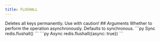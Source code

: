 ```yaml
---
title: FLUSHALL
---
```



<Warning>
Deletes all keys permanently. Use with caution!
</Warning>
## Arguments

<ParamField body="async" type="boolean">
  Whether to perform the operation asynchronously.
  Defaults to synchronous.
</ParamField>



<RequestExample>
```py Sync
redis.flushall()
```
```py Async
redis.flushall({async: true})
```
</RequestExample>
